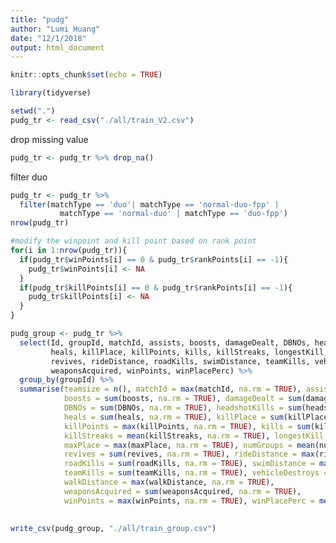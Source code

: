 ```yaml
---
title: "pudg"
author: "Lumi Huang"
date: "12/1/2018"
output: html_document
---
```


```r
knitr::opts_chunk$set(echo = TRUE)
```

```r
library(tidyverse)
```

```r
setwd(".")
pudg_tr <- read_csv("./all/train_V2.csv")
```
drop missing value
```r
pudg_tr <- pudg_tr %>% drop_na()
```

filter duo
```r
pudg_tr <- pudg_tr %>%
  filter(matchType == 'duo'| matchType == 'normal-duo-fpp' | 
           matchType == 'normal-duo' | matchType == 'duo-fpp')
nrow(pudg_tr)
```

```r
#modify the winpoint and kill point based on rank point
for(i in 1:nrow(pudg_tr)){
  if(pudg_tr$winPoints[i] == 0 & pudg_tr$rankPoints[i] == -1){
    pudg_tr$winPoints[i] <- NA
  }
  if(pudg_tr$killPoints[i] == 0 & pudg_tr$rankPoints[i] == -1){
    pudg_tr$killPoints[i] <- NA
  }
}

```

```r
pudg_group <- pudg_tr %>%
  select(Id, groupId, matchId, assists, boosts, damageDealt, DBNOs, headshotKills,
         heals, killPlace, killPoints, kills, killStreaks, longestKill, maxPlace, numGroups,
         revives, rideDistance, roadKills, swimDistance, teamKills, vehicleDestroys, walkDistance,
         weaponsAcquired, winPoints, winPlacePerc) %>%
  group_by(groupId) %>%
  summarise(teamsize = n(), matchId = max(matchId, na.rm = TRUE), assists = sum(assists, na.rm = TRUE),
            boosts = sum(boosts, na.rm = TRUE), damageDealt = sum(damageDealt, na.rm = TRUE), 
            DBNOs = sum(DBNOs, na.rm = TRUE), headshotKills = sum(headshotKills, na.rm = TRUE),
            heals = sum(heals, na.rm = TRUE), killPlace = sum(killPlace, na.rm = TRUE), 
            killPoints = max(killPoints, na.rm = TRUE), kills = sum(kills, na.rm = TRUE), 
            killStreaks = mean(killStreaks, na.rm = TRUE), longestKill = mean(longestKill, na.rm = TRUE),
            maxPlace = max(maxPlace, na.rm = TRUE), numGroups = mean(numGroups, na.rm = TRUE), 
            revives = sum(revives, na.rm = TRUE), rideDistance = max(rideDistance, na.rm = TRUE), 
            roadKills = sum(roadKills, na.rm = TRUE), swimDistance = max(swimDistance, na.rm = TRUE),
            teamKills = sum(teamKills, na.rm = TRUE), vehicleDestroys = sum(vehicleDestroys, na.rm = TRUE), 
            walkDistance = max(walkDistance, na.rm = TRUE), 
            weaponsAcquired = sum(weaponsAcquired, na.rm = TRUE), 
            winPoints = max(winPoints, na.rm = TRUE), winPlacePerc = mean(winPlacePerc, na.rm = TRUE))
  
```


```r
write_csv(pudg_group, "./all/train_group.csv")
```

